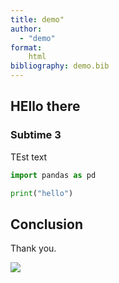 ```yaml
---
title: demo"
author: 
  - "demo"
format: 
    html
bibliography: demo.bib
---
```



## HEllo there

### Subtime 3

TEst text

```python
import pandas as pd

print("hello")
```

## Conclusion

Thank you. 

![](docs/images/can-wildfire-aug16.PNG)
